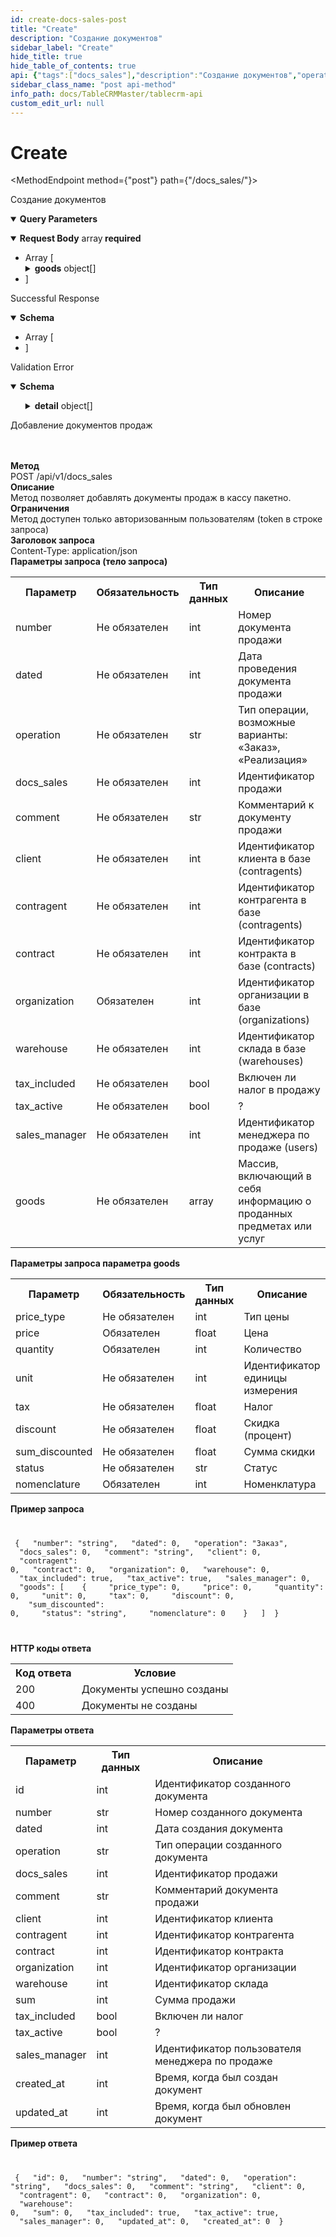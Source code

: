 ```yaml
---
id: create-docs-sales-post
title: "Create"
description: "Создание документов"
sidebar_label: "Create"
hide_title: true
hide_table_of_contents: true
api: {"tags":["docs_sales"],"description":"Создание документов","operationId":"create_docs_sales__post","parameters":[{"required":true,"schema":{"title":"Token","type":"string"},"name":"token","in":"query"}],"requestBody":{"content":{"application/json":{"schema":{"title":"CreateMass","type":"array","items":{"title":"Create","required":["organization"],"type":"object","properties":{"number":{"title":"Number","type":"string"},"dated":{"title":"Dated","type":"integer"},"operation":{"title":"SaleOperations","enum":["Заказ","Реализация"],"type":"string","description":"An enumeration."},"docs_sales":{"title":"Docs Sales","type":"integer"},"comment":{"title":"Comment","type":"string"},"client":{"title":"Client","type":"integer"},"contragent":{"title":"Contragent","type":"integer"},"contract":{"title":"Contract","type":"integer"},"organization":{"title":"Organization","type":"integer"},"warehouse":{"title":"Warehouse","type":"integer"},"tax_included":{"title":"Tax Included","type":"boolean"},"tax_active":{"title":"Tax Active","type":"boolean"},"sales_manager":{"title":"Sales Manager","type":"integer"},"goods":{"title":"Goods","type":"array","items":{"title":"Item","required":["price","quantity","nomenclature"],"type":"object","properties":{"price_type":{"title":"Price Type","type":"integer"},"price":{"title":"Price","type":"number"},"quantity":{"title":"Quantity","type":"integer"},"unit":{"title":"Unit","type":"integer"},"tax":{"title":"Tax","type":"number"},"discount":{"title":"Discount","type":"number"},"sum_discounted":{"title":"Sum Discounted","type":"number"},"status":{"title":"Status","type":"string"},"nomenclature":{"title":"Nomenclature","type":"integer"}}}}}}}}},"required":true},"responses":{"200":{"description":"Successful Response","content":{"application/json":{"schema":{"title":"ListView","type":"array","items":{"title":"ViewInList","required":["id","organization","updated_at","created_at"],"type":"object","properties":{"id":{"title":"Id","type":"integer"},"number":{"title":"Number","type":"string"},"dated":{"title":"Dated","type":"integer"},"operation":{"title":"Operation","type":"string"},"docs_sales":{"title":"Docs Sales","type":"integer"},"comment":{"title":"Comment","type":"string"},"client":{"title":"Client","type":"integer"},"contragent":{"title":"Contragent","type":"integer"},"contract":{"title":"Contract","type":"integer"},"organization":{"title":"Organization","type":"integer"},"warehouse":{"title":"Warehouse","type":"integer"},"sum":{"title":"Sum","type":"number"},"tax_included":{"title":"Tax Included","type":"boolean"},"tax_active":{"title":"Tax Active","type":"boolean"},"sales_manager":{"title":"Sales Manager","type":"integer"},"updated_at":{"title":"Updated At","type":"integer"},"created_at":{"title":"Created At","type":"integer"}}}}}}},"422":{"description":"Validation Error","content":{"application/json":{"schema":{"title":"HTTPValidationError","type":"object","properties":{"detail":{"title":"Detail","type":"array","items":{"title":"ValidationError","required":["loc","msg","type"],"type":"object","properties":{"loc":{"title":"Location","type":"array","items":{"type":"string"}},"msg":{"title":"Message","type":"string"},"type":{"title":"Error Type","type":"string"}}}}}}}}}},"method":"post","path":"/docs_sales/","servers":[{"url":"/api/v1"}],"jsonRequestBodyExample":[{"number":"string","dated":0,"operation":"Заказ","docs_sales":0,"comment":"string","client":0,"contragent":0,"contract":0,"organization":0,"warehouse":0,"tax_included":true,"tax_active":true,"sales_manager":0,"goods":[{"price_type":0,"price":0,"quantity":0,"unit":0,"tax":0,"discount":0,"sum_discounted":0,"status":"string","nomenclature":0}]}],"info":{"title":"TABLECRM API","description":"Документация API TABLECRM","version":"1.0"},"postman":{"name":"Create","description":{"content":"Создание документов","type":"text/plain"},"url":{"path":["docs_sales",""],"host":["{{baseUrl}}"],"query":[{"disabled":false,"description":{"content":"(Required) ","type":"text/plain"},"key":"token","value":""}],"variable":[]},"header":[{"key":"Content-Type","value":"application/json"},{"key":"Accept","value":"application/json"}],"method":"POST","body":{"mode":"raw","raw":"\"\"","options":{"raw":{"language":"json"}}}}}
sidebar_class_name: "post api-method"
info_path: docs/TableCRMMaster/tablecrm-api
custom_edit_url: null
---
```




<h1 className={"openapi__heading"}>Create</h1>

<MethodEndpoint method={"post"} path={"/docs_sales/"}></MethodEndpoint>


Создание документов

<details style={{"marginBottom":"1rem"}} className={"openapi-markdown__details"} data-collapsed={false} open={true}><summary style={{}}><strong>Query Parameters</strong></summary><div><ul><ParamsItem className={"paramsItem"} param={{"required":true,"schema":{"title":"Token","type":"string"},"name":"token","in":"query"}}></ParamsItem></ul></div></details><MimeTabs className={"openapi-tabs__mime"}><TabItem label={"application/json"} value={"application/json-schema"}><details style={{}} className={"openapi-markdown__details"} data-collapsed={false} open={true}><summary style={{"textAlign":"left"}}><strong>Request Body</strong><span style={{"opacity":"0.6"}}> array</span><strong style={{"fontSize":"var(--ifm-code-font-size)","color":"var(--openapi-required)"}}> required</strong></summary><div style={{"textAlign":"left","marginLeft":"1rem"}}></div><ul style={{"marginLeft":"1rem"}}><li><div style={{"fontSize":"var(--ifm-code-font-size)","opacity":"0.6","marginLeft":"-.5rem","paddingBottom":".5rem"}}>Array [</div></li><SchemaItem collapsible={false} name={"number"} required={false} schemaName={"Number"} qualifierMessage={undefined} schema={{"title":"Number","type":"string"}}></SchemaItem><SchemaItem collapsible={false} name={"dated"} required={false} schemaName={"Dated"} qualifierMessage={undefined} schema={{"title":"Dated","type":"integer"}}></SchemaItem><SchemaItem collapsible={false} name={"operation"} required={false} schemaName={"SaleOperations"} qualifierMessage={"**Possible values:** [`Заказ`, `Реализация`]"} schema={{"title":"SaleOperations","enum":["Заказ","Реализация"],"type":"string","description":"An enumeration."}}></SchemaItem><SchemaItem collapsible={false} name={"docs_sales"} required={false} schemaName={"Docs Sales"} qualifierMessage={undefined} schema={{"title":"Docs Sales","type":"integer"}}></SchemaItem><SchemaItem collapsible={false} name={"comment"} required={false} schemaName={"Comment"} qualifierMessage={undefined} schema={{"title":"Comment","type":"string"}}></SchemaItem><SchemaItem collapsible={false} name={"client"} required={false} schemaName={"Client"} qualifierMessage={undefined} schema={{"title":"Client","type":"integer"}}></SchemaItem><SchemaItem collapsible={false} name={"contragent"} required={false} schemaName={"Contragent"} qualifierMessage={undefined} schema={{"title":"Contragent","type":"integer"}}></SchemaItem><SchemaItem collapsible={false} name={"contract"} required={false} schemaName={"Contract"} qualifierMessage={undefined} schema={{"title":"Contract","type":"integer"}}></SchemaItem><SchemaItem collapsible={false} name={"organization"} required={true} schemaName={"Organization"} qualifierMessage={undefined} schema={{"title":"Organization","type":"integer"}}></SchemaItem><SchemaItem collapsible={false} name={"warehouse"} required={false} schemaName={"Warehouse"} qualifierMessage={undefined} schema={{"title":"Warehouse","type":"integer"}}></SchemaItem><SchemaItem collapsible={false} name={"tax_included"} required={false} schemaName={"Tax Included"} qualifierMessage={undefined} schema={{"title":"Tax Included","type":"boolean"}}></SchemaItem><SchemaItem collapsible={false} name={"tax_active"} required={false} schemaName={"Tax Active"} qualifierMessage={undefined} schema={{"title":"Tax Active","type":"boolean"}}></SchemaItem><SchemaItem collapsible={false} name={"sales_manager"} required={false} schemaName={"Sales Manager"} qualifierMessage={undefined} schema={{"title":"Sales Manager","type":"integer"}}></SchemaItem><SchemaItem collapsible={true} className={"schemaItem"}><details style={{}} className={"openapi-markdown__details"}><summary style={{}}><strong>goods</strong><span style={{"opacity":"0.6"}}> object[]</span></summary><div style={{"marginLeft":"1rem"}}><li><div style={{"fontSize":"var(--ifm-code-font-size)","opacity":"0.6","marginLeft":"-.5rem","paddingBottom":".5rem"}}>Array [</div></li><SchemaItem collapsible={false} name={"price_type"} required={false} schemaName={"Price Type"} qualifierMessage={undefined} schema={{"title":"Price Type","type":"integer"}}></SchemaItem><SchemaItem collapsible={false} name={"price"} required={true} schemaName={"Price"} qualifierMessage={undefined} schema={{"title":"Price","type":"number"}}></SchemaItem><SchemaItem collapsible={false} name={"quantity"} required={true} schemaName={"Quantity"} qualifierMessage={undefined} schema={{"title":"Quantity","type":"integer"}}></SchemaItem><SchemaItem collapsible={false} name={"unit"} required={false} schemaName={"Unit"} qualifierMessage={undefined} schema={{"title":"Unit","type":"integer"}}></SchemaItem><SchemaItem collapsible={false} name={"tax"} required={false} schemaName={"Tax"} qualifierMessage={undefined} schema={{"title":"Tax","type":"number"}}></SchemaItem><SchemaItem collapsible={false} name={"discount"} required={false} schemaName={"Discount"} qualifierMessage={undefined} schema={{"title":"Discount","type":"number"}}></SchemaItem><SchemaItem collapsible={false} name={"sum_discounted"} required={false} schemaName={"Sum Discounted"} qualifierMessage={undefined} schema={{"title":"Sum Discounted","type":"number"}}></SchemaItem><SchemaItem collapsible={false} name={"status"} required={false} schemaName={"Status"} qualifierMessage={undefined} schema={{"title":"Status","type":"string"}}></SchemaItem><SchemaItem collapsible={false} name={"nomenclature"} required={true} schemaName={"Nomenclature"} qualifierMessage={undefined} schema={{"title":"Nomenclature","type":"integer"}}></SchemaItem><li><div style={{"fontSize":"var(--ifm-code-font-size)","opacity":"0.6","marginLeft":"-.5rem"}}>]</div></li></div></details></SchemaItem><li><div style={{"fontSize":"var(--ifm-code-font-size)","opacity":"0.6","marginLeft":"-.5rem"}}>]</div></li></ul></details></TabItem></MimeTabs><div><div><ApiTabs><TabItem label={"200"} value={"200"}><div>

Successful Response

</div><div><MimeTabs className={"openapi-tabs__mime"} schemaType={"response"}><TabItem label={"application/json"} value={"application/json"}><SchemaTabs className={"openapi-tabs__schema"}><TabItem label={"Schema"} value={"Schema"}><details style={{}} className={"openapi-markdown__details"} data-collapsed={false} open={true}><summary style={{"textAlign":"left"}}><strong>Schema</strong></summary><div style={{"textAlign":"left","marginLeft":"1rem"}}></div><ul style={{"marginLeft":"1rem"}}><li><div style={{"fontSize":"var(--ifm-code-font-size)","opacity":"0.6","marginLeft":"-.5rem","paddingBottom":".5rem"}}>Array [</div></li><SchemaItem collapsible={false} name={"id"} required={true} schemaName={"Id"} qualifierMessage={undefined} schema={{"title":"Id","type":"integer"}}></SchemaItem><SchemaItem collapsible={false} name={"number"} required={false} schemaName={"Number"} qualifierMessage={undefined} schema={{"title":"Number","type":"string"}}></SchemaItem><SchemaItem collapsible={false} name={"dated"} required={false} schemaName={"Dated"} qualifierMessage={undefined} schema={{"title":"Dated","type":"integer"}}></SchemaItem><SchemaItem collapsible={false} name={"operation"} required={false} schemaName={"Operation"} qualifierMessage={undefined} schema={{"title":"Operation","type":"string"}}></SchemaItem><SchemaItem collapsible={false} name={"docs_sales"} required={false} schemaName={"Docs Sales"} qualifierMessage={undefined} schema={{"title":"Docs Sales","type":"integer"}}></SchemaItem><SchemaItem collapsible={false} name={"comment"} required={false} schemaName={"Comment"} qualifierMessage={undefined} schema={{"title":"Comment","type":"string"}}></SchemaItem><SchemaItem collapsible={false} name={"client"} required={false} schemaName={"Client"} qualifierMessage={undefined} schema={{"title":"Client","type":"integer"}}></SchemaItem><SchemaItem collapsible={false} name={"contragent"} required={false} schemaName={"Contragent"} qualifierMessage={undefined} schema={{"title":"Contragent","type":"integer"}}></SchemaItem><SchemaItem collapsible={false} name={"contract"} required={false} schemaName={"Contract"} qualifierMessage={undefined} schema={{"title":"Contract","type":"integer"}}></SchemaItem><SchemaItem collapsible={false} name={"organization"} required={true} schemaName={"Organization"} qualifierMessage={undefined} schema={{"title":"Organization","type":"integer"}}></SchemaItem><SchemaItem collapsible={false} name={"warehouse"} required={false} schemaName={"Warehouse"} qualifierMessage={undefined} schema={{"title":"Warehouse","type":"integer"}}></SchemaItem><SchemaItem collapsible={false} name={"sum"} required={false} schemaName={"Sum"} qualifierMessage={undefined} schema={{"title":"Sum","type":"number"}}></SchemaItem><SchemaItem collapsible={false} name={"tax_included"} required={false} schemaName={"Tax Included"} qualifierMessage={undefined} schema={{"title":"Tax Included","type":"boolean"}}></SchemaItem><SchemaItem collapsible={false} name={"tax_active"} required={false} schemaName={"Tax Active"} qualifierMessage={undefined} schema={{"title":"Tax Active","type":"boolean"}}></SchemaItem><SchemaItem collapsible={false} name={"sales_manager"} required={false} schemaName={"Sales Manager"} qualifierMessage={undefined} schema={{"title":"Sales Manager","type":"integer"}}></SchemaItem><SchemaItem collapsible={false} name={"updated_at"} required={true} schemaName={"Updated At"} qualifierMessage={undefined} schema={{"title":"Updated At","type":"integer"}}></SchemaItem><SchemaItem collapsible={false} name={"created_at"} required={true} schemaName={"Created At"} qualifierMessage={undefined} schema={{"title":"Created At","type":"integer"}}></SchemaItem><li><div style={{"fontSize":"var(--ifm-code-font-size)","opacity":"0.6","marginLeft":"-.5rem"}}>]</div></li></ul></details></TabItem><TabItem label={"Example (from schema)"} value={"Example (from schema)"}><ResponseSamples responseExample={"[\n  {\n    \"id\": 0,\n    \"number\": \"string\",\n    \"dated\": 0,\n    \"operation\": \"string\",\n    \"docs_sales\": 0,\n    \"comment\": \"string\",\n    \"client\": 0,\n    \"contragent\": 0,\n    \"contract\": 0,\n    \"organization\": 0,\n    \"warehouse\": 0,\n    \"sum\": 0,\n    \"tax_included\": true,\n    \"tax_active\": true,\n    \"sales_manager\": 0,\n    \"updated_at\": 0,\n    \"created_at\": 0\n  }\n]"} language={"json"}></ResponseSamples></TabItem></SchemaTabs></TabItem></MimeTabs></div></TabItem><TabItem label={"422"} value={"422"}><div>

Validation Error

</div><div><MimeTabs className={"openapi-tabs__mime"} schemaType={"response"}><TabItem label={"application/json"} value={"application/json"}><SchemaTabs className={"openapi-tabs__schema"}><TabItem label={"Schema"} value={"Schema"}><details style={{}} className={"openapi-markdown__details"} data-collapsed={false} open={true}><summary style={{"textAlign":"left"}}><strong>Schema</strong></summary><div style={{"textAlign":"left","marginLeft":"1rem"}}></div><ul style={{"marginLeft":"1rem"}}><SchemaItem collapsible={true} className={"schemaItem"}><details style={{}} className={"openapi-markdown__details"}><summary style={{}}><strong>detail</strong><span style={{"opacity":"0.6"}}> object[]</span></summary><div style={{"marginLeft":"1rem"}}><li><div style={{"fontSize":"var(--ifm-code-font-size)","opacity":"0.6","marginLeft":"-.5rem","paddingBottom":".5rem"}}>Array [</div></li><SchemaItem collapsible={false} name={"loc"} required={true} schemaName={"string[]"} qualifierMessage={undefined} schema={{"title":"Location","type":"array","items":{"type":"string"}}}></SchemaItem><SchemaItem collapsible={false} name={"msg"} required={true} schemaName={"Message"} qualifierMessage={undefined} schema={{"title":"Message","type":"string"}}></SchemaItem><SchemaItem collapsible={false} name={"type"} required={true} schemaName={"Error Type"} qualifierMessage={undefined} schema={{"title":"Error Type","type":"string"}}></SchemaItem><li><div style={{"fontSize":"var(--ifm-code-font-size)","opacity":"0.6","marginLeft":"-.5rem"}}>]</div></li></div></details></SchemaItem></ul></details></TabItem><TabItem label={"Example (from schema)"} value={"Example (from schema)"}><ResponseSamples responseExample={"{\n  \"detail\": [\n    {\n      \"loc\": [\n        \"string\"\n      ],\n      \"msg\": \"string\",\n      \"type\": \"string\"\n    }\n  ]\n}"} language={"json"}></ResponseSamples></TabItem></SchemaTabs></TabItem></MimeTabs></div></TabItem></ApiTabs></div></div>


<font size={7}>Добавление документов продаж</font><br/><br/><br/>

<b>Метод</b><br/>
POST /api/v1/docs_sales<br/>
<b>Описание</b><br/>
Метод позволяет добавлять документы продаж в кассу пакетно.<br/>
<b>Ограничения</b><br/>
Метод доступен только авторизованным пользователям (token в строке запроса)<br/>
<b>Заголовок запроса</b><br/>
Content-Type: application/json<br/>
<b>Параметры запроса (тело запроса)</b><br/>
 <table>
  <tr>
    <th>Параметр</th>
    <th>Обязательность</th>
    <th>Тип данных</th>
    <th>Описание</th>
  </tr>
  <tr>
    <td>number</td>
    <td>Не обязателен</td>
    <td>int</td>
    <td>Номер документа продажи</td>
  </tr>
  <tr>
    <td>dated</td>
    <td>Не обязателен</td>
    <td>int</td>
    <td>Дата проведения документа продажи</td>
  </tr>
  <tr>
    <td>operation</td>
    <td>Не обязателен</td>
    <td>str</td>
    <td>Тип операции, возможные варианты: «Заказ», «Реализация»</td>
  </tr>
  <tr>
    <td>docs_sales</td>
    <td>Не обязателен</td>
    <td>int</td>
    <td>Идентификатор продажи</td>
  </tr>
  <tr>
    <td>comment</td>
    <td>Не обязателен</td>
    <td>str</td>
    <td>Комментарий к документу продажи</td>
  </tr>
  <tr>
    <td>client</td>
    <td>Не обязателен</td>
    <td>int</td>
    <td>Идентификатор клиента в базе (contragents)</td>
  </tr>
  <tr>
    <td>contragent</td>
    <td>Не обязателен</td>
    <td>int</td>
    <td>Идентификатор контрагента в базе (contragents)</td>
  </tr>
  <tr>
    <td>contract</td>
    <td>Не обязателен</td>
    <td>int</td>
    <td>Идентификатор контракта в базе (contracts)</td>
  </tr>
  <tr>
    <td>organization</td>
    <td>Обязателен</td>
    <td>int</td>
    <td>Идентификатор организации в базе (organizations)</td>
  </tr>
  <tr>
    <td>warehouse</td>
    <td>Не обязателен</td>
    <td>int</td>
    <td>Идентификатор склада в базе (warehouses)</td>
  </tr>
  <tr>
    <td>tax_included</td>
    <td>Не обязателен</td>
    <td>bool</td>
    <td>Включен ли налог в продажу</td>
  </tr>
  <tr>
    <td>tax_active</td>
    <td>Не обязателен</td>
    <td>bool</td>
    <td>?</td>
  </tr>
  <tr>
    <td>sales_manager</td>
    <td>Не обязателен</td>
    <td>int</td>
    <td>Идентификатор менеджера по продаже (users)</td>
  </tr>
  <tr>
    <td>goods</td>
    <td>Не обязателен</td>
    <td>array</td>
    <td>Массив, включающий в себя информацию о проданных предметах или услуг</td>
  </tr>
</table>
<b>Параметры запроса параметра goods</b><br/>
<table>
  <tr>
    <th>Параметр</th>
    <th>Обязательность</th>
    <th>Тип данных</th>
    <th>Описание</th>
  </tr>
  <tr>
    <td>price_type</td>
    <td>Не обязателен</td>
    <td>int</td>
    <td>Тип цены</td>
  </tr>
  <tr>
    <td>price</td>
    <td>Обязателен</td>
    <td>float</td>
    <td>Цена</td>
  </tr>
  <tr>
    <td>quantity</td>
    <td>Обязателен</td>
    <td>int</td>
    <td>Количество</td>
  </tr>
  <tr>
    <td>unit</td>
    <td>Не обязателен</td>
    <td>int</td>
    <td>Идентификатор единицы измерения</td>
  </tr>
  <tr>
    <td>tax</td>
    <td>Не обязателен</td>
    <td>float</td>
    <td>Налог</td>
  </tr>
  <tr>
    <td>discount</td>
    <td>Не обязателен</td>
    <td>float</td>
    <td>Скидка (процент)</td>
  </tr>
  <tr>
    <td>sum_discounted</td>
    <td>Не обязателен</td>
    <td>float</td>
    <td>Сумма скидки</td>
  </tr>
  <tr>
    <td>status</td>
    <td>Не обязателен</td>
    <td>str</td>
    <td>Статус</td>
  </tr>
  <tr>
    <td>nomenclature</td>
    <td>Обязателен</td>
    <td>int</td>
    <td>Номенклатура</td>
  </tr>
</table>
<b>Пример запроса</b><br/>


<code>

&emsp;{
&emsp;&emsp;"number": "string",
&emsp;&emsp;"dated": 0,
&emsp;&emsp;"operation": "Заказ",
&emsp;&emsp;"docs_sales": 0,
&emsp;&emsp;"comment": "string",
&emsp;&emsp;"client": 0,
&emsp;&emsp;"contragent": 0,
&emsp;&emsp;"contract": 0,
&emsp;&emsp;"organization": 0,
&emsp;&emsp;"warehouse": 0,
&emsp;&emsp;"tax_included": true,
&emsp;&emsp;"tax_active": true,
&emsp;&emsp;"sales_manager": 0,
&emsp;&emsp;"goods": [
&emsp;&emsp;&emsp;{
&emsp;&emsp;&emsp;&emsp;"price_type": 0,
&emsp;&emsp;&emsp;&emsp;"price": 0,
&emsp;&emsp;&emsp;&emsp;"quantity": 0,
&emsp;&emsp;&emsp;&emsp;"unit": 0,
&emsp;&emsp;&emsp;&emsp;"tax": 0,
&emsp;&emsp;&emsp;&emsp;"discount": 0,
&emsp;&emsp;&emsp;&emsp;"sum_discounted": 0,
&emsp;&emsp;&emsp;&emsp;"status": "string",
&emsp;&emsp;&emsp;&emsp;"nomenclature": 0
&emsp;&emsp;&emsp;}
&emsp;&emsp;]
&emsp;}

</code>

<b>HTTP коды ответа</b><br/>
<table>
  <tr>
    <th>Код ответа</th>
    <th>Условие</th>
  </tr>
  <tr>
    <td>200</td>
    <td>Документы успешно созданы</td>
  </tr>
  <tr>
    <td>400</td>
    <td>Документы не созданы</td>
  </tr>
</table>


<b>Параметры ответа</b><br/>
<table>
  <tr>
    <th>Параметр</th>
    <th>Тип данных</th>
    <th>Описание</th>
  </tr>
  <tr>
    <td>id</td>
    <td>int</td>
    <td>Идентификатор созданного документа</td>
  </tr>
  <tr>
    <td>number</td>
    <td>str</td>
    <td>Номер созданного документа</td>
  </tr>
  <tr>
    <td>dated</td>
    <td>int</td>
    <td>Дата создания документа</td>
  </tr>
  <tr>
    <td>operation</td>
    <td>str</td>
    <td>Тип операции созданного документа</td>
  </tr>
  <tr>
    <td>docs_sales</td>
    <td>int</td>
    <td>Идентификатор продажи</td>
  </tr>
  <tr>
    <td>comment</td>
    <td>str</td>
    <td>Комментарий документа продажи</td>
  </tr>
  <tr>
    <td>client</td>
    <td>int</td>
    <td>Идентификатор клиента</td>
  </tr>
  <tr>
    <td>contragent</td>
    <td>int</td>
    <td>Идентификатор контрагента</td>
  </tr>
  <tr>
    <td>contract</td>
    <td>int</td>
    <td>Идентификатор контракта</td>
  </tr>
  <tr>
    <td>organization</td>
    <td>int</td>
    <td>Идентификатор организации</td>
  </tr>
  <tr>
    <td>warehouse</td>
    <td>int</td>
    <td>Идентификатор склада</td>
  </tr>
  <tr>
    <td>sum</td>
    <td>int</td>
    <td>Сумма продажи</td>
  </tr>
  <tr>
    <td>tax_included</td>
    <td>bool</td>
    <td>Включен ли налог</td>
  </tr>
  <tr>
    <td>tax_active</td>
    <td>bool</td>
    <td>?</td>
  </tr>
  <tr>
    <td>sales_manager</td>
    <td>int</td>
    <td>Идентификатор пользователя менеджера по продаже</td>
  </tr>
  <tr>
    <td>created_at</td>
    <td>int</td>
    <td>Время, когда был создан документ</td>
  </tr>
  <tr>
    <td>updated_at</td>
    <td>int</td>
    <td>Время, когда был обновлен документ</td>
  </tr>
</table>
<b>Пример ответа</b><br/>
<code>

&emsp;{
&emsp;&emsp;"id": 0,
&emsp;&emsp;"number": "string",
&emsp;&emsp;"dated": 0,
&emsp;&emsp;"operation": "string",
&emsp;&emsp;"docs_sales": 0,
&emsp;&emsp;"comment": "string",
&emsp;&emsp;"client": 0,
&emsp;&emsp;"contragent": 0,
&emsp;&emsp;"contract": 0,
&emsp;&emsp;"organization": 0,
&emsp;&emsp;"warehouse": 0,
&emsp;&emsp;"sum": 0,
&emsp;&emsp;"tax_included": true,
&emsp;&emsp;"tax_active": true,
&emsp;&emsp;"sales_manager": 0,
&emsp;&emsp;"updated_at": 0,
&emsp;&emsp;"created_at": 0
&emsp;}

</code>